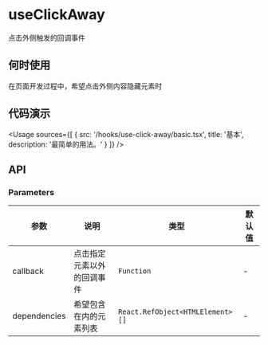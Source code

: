 
# useClickAway

点击外侧触发的回调事件

## 何时使用

在页面开发过程中，希望点击外侧内容隐藏元素时

## 代码演示

<Usage
  sources={[
    {
      src: '/hooks/use-click-away/basic.tsx',
      title: '基本',
      description: '最简单的用法。'
    }
  ]}
/>

## API

### Parameters

| 参数         | 说明                       | 类型                             | 默认值 |
| ------------ | -------------------------- | -------------------------------- | ------ |
| callback     | 点击指定元素以外的回调事件 | `Function`                       | -      |
| dependencies | 希望包含在内的元素列表     | `React.RefObject<HTMLElement>[]` | -      |
